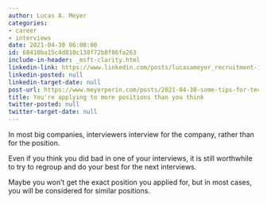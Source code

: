 ```yaml
---
author: Lucas A. Meyer
categories:
- career
- interviews
date: 2021-04-30 06:00:00
id: 68410ba15c4d810c138f72b8f86fa263
include-in-header: _msft-clarity.html
linkedin-link: https://www.linkedin.com/posts/lucasameyer_recruitment-interview-activity-6790036166214336512-CSHt
linkedin-posted: null
linkedin-target-date: null
post-url: https://www.meyerperin.com/posts/2021-04-30-some-tips-for-technical-interviews.html
title: You're applying to more positions than you think
twitter-posted: null
twitter-target-date: null
---
```


In most big companies, interviewers interview for the company, rather than for the position. 

Even if you think you did bad in one of your interviews, it is still worthwhile to try to regroup and do your best for the next interviews.

Maybe you won't get the exact position you applied for, but in most cases, you will be considered for similar positions.
